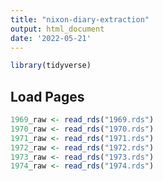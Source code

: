 ```yaml
---
title: "nixon-diary-extraction"
output: html_document
date: '2022-05-21'
---
```


```r
library(tidyverse)
```

## Load Pages

```r
1969_raw <- read_rds("1969.rds")
1970_raw <- read_rds("1970.rds")
1971_raw <- read_rds("1971.rds")
1972_raw <- read_rds("1972.rds")
1973_raw <- read_rds("1973.rds")
1974_raw <- read_rds("1974.rds")
```

